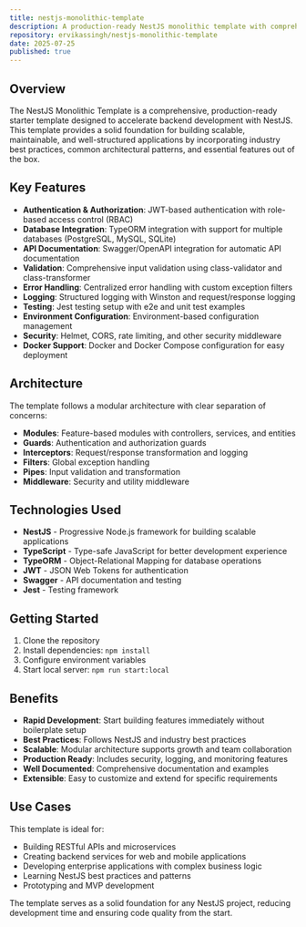```yaml
---
title: nestjs-monolithic-template
description: A production-ready NestJS monolithic template with comprehensive architecture, authentication, database integration, and best practices for building scalable backend applications.
repository: ervikassingh/nestjs-monolithic-template
date: 2025-07-25
published: true
---
```


## Overview

The NestJS Monolithic Template is a comprehensive, production-ready starter template designed to accelerate backend development with NestJS. This template provides a solid foundation for building scalable, maintainable, and well-structured applications by incorporating industry best practices, common architectural patterns, and essential features out of the box.

## Key Features

- **Authentication & Authorization**: JWT-based authentication with role-based access control (RBAC)
- **Database Integration**: TypeORM integration with support for multiple databases (PostgreSQL, MySQL, SQLite)
- **API Documentation**: Swagger/OpenAPI integration for automatic API documentation
- **Validation**: Comprehensive input validation using class-validator and class-transformer
- **Error Handling**: Centralized error handling with custom exception filters
- **Logging**: Structured logging with Winston and request/response logging
- **Testing**: Jest testing setup with e2e and unit test examples
- **Environment Configuration**: Environment-based configuration management
- **Security**: Helmet, CORS, rate limiting, and other security middleware
- **Docker Support**: Docker and Docker Compose configuration for easy deployment

## Architecture

The template follows a modular architecture with clear separation of concerns:

- **Modules**: Feature-based modules with controllers, services, and entities
- **Guards**: Authentication and authorization guards
- **Interceptors**: Request/response transformation and logging
- **Filters**: Global exception handling
- **Pipes**: Input validation and transformation
- **Middleware**: Security and utility middleware

## Technologies Used

- **NestJS** - Progressive Node.js framework for building scalable applications
- **TypeScript** - Type-safe JavaScript for better development experience
- **TypeORM** - Object-Relational Mapping for database operations
- **JWT** - JSON Web Tokens for authentication
- **Swagger** - API documentation and testing
- **Jest** - Testing framework

## Getting Started

1. Clone the repository
2. Install dependencies: `npm install`
3. Configure environment variables
4. Start local server: `npm run start:local`

## Benefits

- **Rapid Development**: Start building features immediately without boilerplate setup
- **Best Practices**: Follows NestJS and industry best practices
- **Scalable**: Modular architecture supports growth and team collaboration
- **Production Ready**: Includes security, logging, and monitoring features
- **Well Documented**: Comprehensive documentation and examples
- **Extensible**: Easy to customize and extend for specific requirements

## Use Cases

This template is ideal for:
- Building RESTful APIs and microservices
- Creating backend services for web and mobile applications
- Developing enterprise applications with complex business logic
- Learning NestJS best practices and patterns
- Prototyping and MVP development

The template serves as a solid foundation for any NestJS project, reducing development time and ensuring code quality from the start.
